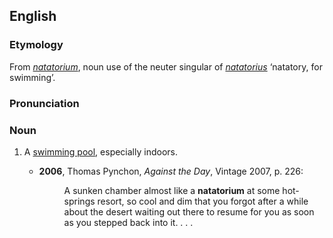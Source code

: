 ==English==
===Etymology===
From {{LL.}} ''[[#Latin|natatorium]]'', noun use of the neuter singular of {{L.}} ''[[natatorius]]'' ‘natatory, for swimming’.

===Pronunciation===
{{IPA|/neɪtəˈtɔːɹɪəm/}}

===Noun===
{{en-noun}}

# {{US}} A [[swimming pool]], especially indoors.
#*'''2006''', Thomas Pynchon, ''Against the Day'', Vintage 2007, p. 226:
#*:A sunken chamber almost like a '''natatorium''' at some hot-springs resort, so cool and dim that you forgot after a while about the desert waiting out there to resume for you as soon as you stepped back into it. . . .